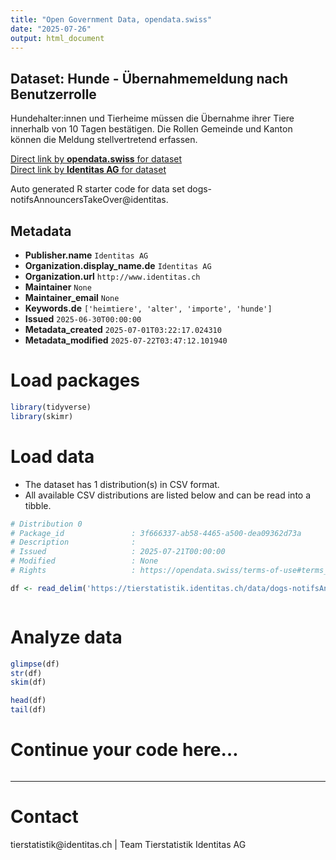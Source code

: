 ```yaml
---
title: "Open Government Data, opendata.swiss"
date: "2025-07-26"
output: html_document
---
```


## Dataset: Hunde - Übernahmemeldung nach Benutzerrolle

Hundehalter:innen und Tierheime müssen die Übernahme ihrer Tiere innerhalb von 10 Tagen bestätigen. Die Rollen Gemeinde und Kanton können die Meldung stellvertretend erfassen.

[Direct link by **opendata.swiss** for dataset](https://opendata.swiss/de/dataset/hunde-ubernahmemeldung-nach-benutzerrolle)<br>
[Direct link by **Identitas AG** for dataset](https://tierstatistik.identitas.ch/)

Auto generated R starter code for data set dogs-notifsAnnouncersTakeOver@identitas.

## Metadata

- **Publisher.name** `Identitas AG`
- **Organization.display_name.de** `Identitas AG`
- **Organization.url** `http://www.identitas.ch`
- **Maintainer** `None`
- **Maintainer_email** `None`
- **Keywords.de** `['heimtiere', 'alter', 'importe', 'hunde']`
- **Issued** `2025-06-30T00:00:00`
- **Metadata_created** `2025-07-01T03:22:17.024310`
- **Metadata_modified** `2025-07-22T03:47:12.101940`


# Load packages

```r

library(tidyverse)
library(skimr)

```

# Load data

-   The dataset has 1 distribution(s) in CSV format.
-   All available CSV distributions are listed below and can be read into a tibble.

```r

# Distribution 0
# Package_id               : 3f666337-ab58-4465-a500-dea09362d73a
# Description              : 
# Issued                   : 2025-07-21T00:00:00
# Modified                 : None
# Rights                   : https://opendata.swiss/terms-of-use#terms_by

df <- read_delim('https://tierstatistik.identitas.ch/data/dogs-notifsAnnouncersTakeOver.csv')



```

# Analyze data

```r

glimpse(df)
str(df)
skim(df)

head(df)
tail(df)

```

# Continue your code here...

```r

```

------------------------------------------------------------------------

# Contact

tierstatistik@identitas.ch | Team Tierstatistik Identitas AG
